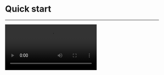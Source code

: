 
# Quick start

- - -

<Video src="https://www.youtube.com/embed/yI4TjD9WMGI"/>

## Integrate the SDK

1. **Add ZegoUIKitPrebuiltVideoConference as dependencies**

    Run the following code in your project root directory: 

    ```shell
    flutter pub add zego_uikit_prebuilt_video_conference
    ```

2. **Import the SDK**

    Now in your Dart code, import the prebuilt Video Conference Kit SDK.

    ```dart
    import 'package:zego_uikit_prebuilt_video_conference/zego_uikit_prebuilt_video_conference.dart';
    ```

3. **Using the ZegoUIKitPrebuiltVideoConference in your project**

    - Go to [ZEGOCLOUD Admin Console](https://console.zegocloud.com/), get the `appID` and `appSign` of your project.
    - Specify the `userID` and `userName` for connecting the Video Conference Kit service. 
    - Create a `conferenceID` that represents the video conference you want to start. 
    
    <Note title="Note">
    
    - `userID` and `conferenceID` can only contain numbers, letters, and underlines (_). 
    - Using the same `conferenceID` will enter the same video conference.
    
    </Note>
    
    
    ```dart {13-20}
    class VideoConferencePage extends StatelessWidget {
      final String conferenceID;
    
      const VideoConferencePage({
        Key? key,
        required this.conferenceID,
      }) : super(key: key);
    
      @override
      Widget build(BuildContext context) {
        return SafeArea(
        
          child: ZegoUIKitPrebuiltVideoConference(
            appID: YourAppID, // Fill in the appID that you get from ZEGOCLOUD Admin Console.
            appSign: YourAppSign, // Fill in the appSign that you get from ZEGOCLOUD Admin Console.
            userID: 'user_id',
            userName: 'user_name',
            conferenceID: conferenceID,
            config: ZegoUIKitPrebuiltVideoConferenceConfig(),
          ),
    
        );
      }
    }
    ```

Now, you can start a video conference by navigating to this `VideoConferencePage `.


## Configure your project

<Tabs>
  <Tab title="Android">
    <Accordion title="Edit 'android/app/build.gradle'">
<UIKIT_FLUTTER_ANDROID_APP_GRADLE_CONFIG />
    </Accordion>
    <Accordion title="Edit 'android/build.gradle'">
<UIKIT_FLUTTER_ANDROID_GRADLE_CONFIG />
    </Accordion>
    <Accordion title="Modify Permissions">
      Open the file `your_project/app/src/main/AndroidManifest.xml`, and add the following code:
        ```xml AndroidManifest.xml
        <uses-permission android:name="android.permission.ACCESS_WIFI_STATE" />
        <uses-permission android:name="android.permission.RECORD_AUDIO" />
        <uses-permission android:name="android.permission.INTERNET" />
        <uses-permission android:name="android.permission.ACCESS_NETWORK_STATE" />
        <uses-permission android:name="android.permission.CAMERA" />
        <uses-permission android:name="android.permission.BLUETOOTH" />
        <uses-permission android:name="android.permission.MODIFY_AUDIO_SETTINGS" />
        <uses-permission android:name="android.permission.WAKE_LOCK" />
        ```
      <Frame width="512" height="auto" caption="">
        <img src="https://doc-media.zego.im/sdk-doc/Pics/ZegoUIKit/Flutter/permission_android.png" />
      </Frame>
    </Accordion>
    <Accordion title="Prevent code obfuscation">
<UIKIT_ANDROID_PREVENT_CODE_OBFUSCATION />
    </Accordion>
  </Tab>

  <Tab title="iOS">
    <Accordion title="Permissions">
<PermissionConfig/>
    </Accordion>
  </Tab>
</Tabs>


## Run & Test

Now you have finished all the steps!

You can simply click the **Run** or **Debug** to run and test your App on your device.

<Frame width="512" height="auto" caption="">
  <img src="https://doc-media.zego.im/sdk-doc/Pics/ZegoUIKit/Flutter/run_flutter_project.jpg" />
</Frame>

## Related guide

[Custom prebuilt UI](./customize-prebuilt-features/01-overview.mdx)


## Resources

<Button primary-color="NavyBlue" target="_blank" href="https://github.com/ZEGOCLOUD/zego_uikit_prebuilt_video_conference_example_flutter">Sample Code</Button>

Click here to get the complete sample code.


<Button primary-color="NavyBlue" target="_blank" href="https://pub.dev/documentation/zego_uikit_prebuilt_video_conference/latest/zego_uikit_prebuilt_video_conference/zego_uikit_prebuilt_video_conference-library.html">API Reference</Button>

Click here for detailed explanations of all APIs.
